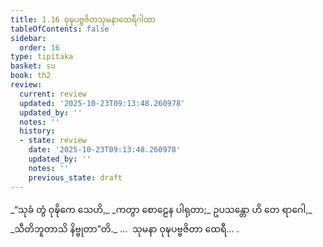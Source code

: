 ```yaml
---
title: 1.16 ဝုဍ္ဎပဗ္ဗဇိတသုမနာထေရီဂါထာ
tableOfContents: false
sidebar:
  order: 16
type: tipitaka
basket: su
book: th2
review:
  current: review
  updated: '2025-10-23T09:13:48.260978'
  updated_by: ''
  notes: ''
  history:
  - state: review
    date: '2025-10-23T09:13:48.260978'
    updated_by: ''
    notes: ''
    previous_state: draft
---
```



<ReviewStatus review={frontmatter.review} showDetails={true} />

<HypothesisAnnotation frontmatter={frontmatter} />

<DynamicBreadcrumb />

<Division number="16" book="th2" e="ch" v="19" p="379">

<Paragraph number="32" type="verses" book="th2">
_“သုခံ တွံ ဝုဍ္ဎိကေ သေဟိ,_  
_ကတွာ စောဠေန ပါရုတာ;_  
ဥပသန္တော ဟိ တေ ရာဂေါ,_  
_သီတိဘူတာသိ နိဗ္ဗုတာ”တိ._  


</Paragraph>
</Division>

<Paragraph number="33" type="center" book="th2">
…  သုမနာ ဝုဍ္ဎပဗ္ဗဇိတာ ထေရီ… .
</Paragraph>